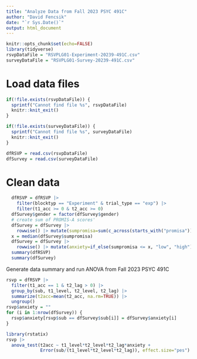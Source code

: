 ```yaml
---
title: "Analyze Data from Fall 2023 PSYC 491C"
author: "David Fencsik"
date: "`r Sys.Date()`"
output: html_document
---
```


```r
knitr::opts_chunk$set(echo=FALSE)
library(tidyverse)
rsvpDataFile = "RSVPLG01-Experiment-20239-491C.csv"
surveyDataFile = "RSVPLG01-Survey-20239-491C.csv"
```

# Load data files

```r
if(!file.exists(rsvpDataFile)) {
  sprintf("Cannot find file %s", rsvpDataFile)
  knitr::knit_exit()
}
```

```r
if(!file.exists(surveyDataFile)) {
  sprintf("Cannot find file %s", surveyDataFile)
  knitr::knit_exit()
}
```

```r
dfRSVP = read.csv(rsvpDataFile)
dfSurvey = read.csv(surveyDataFile)
```

# Clean data

```r
  dfRSVP = dfRSVP |>
    filter(blocktyp == "Experiment" & trial_type == "exp") |>
    filter(t1_acc >= 0 & t2_acc >= 0)
  dfSurvey$gender = factor(dfSurvey$gender)
  # create sum of PROMIS-A scores'
  dfSurvey = dfSurvey |>
    rowwise() |> mutate(sumpromisa=sum(c_across(starts_with("promisa"))))
  x = median(dfSurvey$sumpromisa)
  dfSurvey = dfSurvey |>
    rowwise() |> mutate(anxiety=if_else(sumpromisa <= x, "low", "high"))
  summary(dfRSVP)
  summary(dfSurvey)
```

Generate data summary and run ANOVA from Fall 2023 PSYC 491C

```r
rsvp = dfRSVP |>
  filter(t1_acc == 1 & t2_lag > 0) |>
  group_by(sub, t1_level, t2_level, t2_lag) |>
  summarize(t2acc=mean(t2_acc, na.rm=TRUE)) |>
  ungroup()
rsvp$anxiety = ""
for (i in 1:nrow(dfSurvey)) {
  rsvp$anxiety[rsvp$sub == dfSurvey$sub[i]] = dfSurvey$anxiety[i]
}

library(rstatix)
rsvp |>
  anova_test(t2acc ~ t1_level*t2_level*t2_lag*anxiety +
             Error(sub/(t1_level*t2_level*t2_lag)), effect.size="pes")
```
